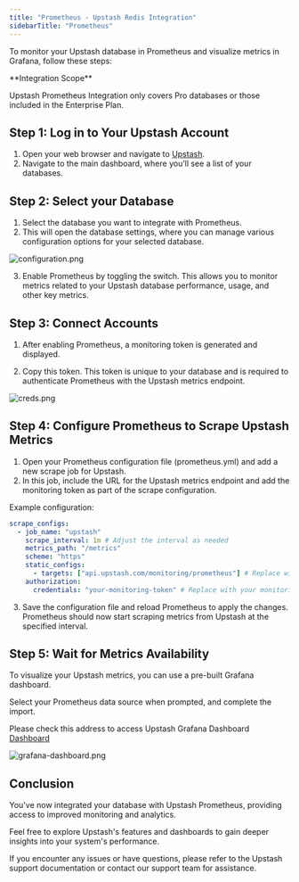 ```yaml
---
title: "Prometheus - Upstash Redis Integration"
sidebarTitle: "Prometheus"
---
```


To monitor your Upstash database in Prometheus and visualize metrics in Grafana, follow these steps:

<Check >
**Integration Scope**

Upstash Prometheus Integration only covers Pro databases or those included in the Enterprise Plan.

</Check>

## **Step 1: Log in to Your Upstash Account**

1. Open your web browser and navigate to [Upstash](https://console.upstash.com/).
2. Navigate to the main dashboard, where you’ll see a list of your databases.

## **Step 2: Select your Database**

1. Select the database you want to integrate with Prometheus.
2. This will open the database settings, where you can manage various configuration options for your selected database.

![configuration.png](/img/prometheus/configuration.png)

3. Enable Prometheus by toggling the switch. This allows you to monitor metrics related to your Upstash database performance, usage, and other key metrics.

## **Step 3: Connect Accounts**

1. After enabling Prometheus, a monitoring token is generated and displayed.

2. Copy this token. This token is unique to your database and is required to authenticate Prometheus with the Upstash metrics endpoint.

![creds.png](/img/prometheus/creds.png)

## **Step 4: Configure Prometheus to Scrape Upstash Metrics**

1. Open your Prometheus configuration file (prometheus.yml) and add a new scrape job for Upstash.
2. In this job, include the URL for the Upstash metrics endpoint and add the monitoring token as part of the scrape configuration.

Example configuration:

```yaml
scrape_configs:
  - job_name: "upstash"
    scrape_interval: 1m # Adjust the interval as needed
    metrics_path: "/metrics"
    scheme: "https"
    static_configs:
      - targets: ["api.upstash.com/monitoring/prometheus"] # Replace with Upstash endpoint
    authorization:
      credentials: "your-monitoring-token" # Replace with your monitoring token
```

3. Save the configuration file and reload Prometheus to apply the changes. Prometheus should now start scraping metrics from Upstash at the specified interval.

## **Step 5: Wait for Metrics Availability**

To visualize your Upstash metrics, you can use a pre-built Grafana dashboard.

Select your Prometheus data source when prompted, and complete the import.

Please check this address to access Upstash Grafana Dashboard <a href="https://grafana.com/grafana/dashboards/22257-upstash-redis-dashboard/"> Dashboard </a>

![grafana-dashboard.png](/img/prometheus/grafana-dashboard.png)

## **Conclusion**

You've now integrated your database with Upstash Prometheus, providing access to improved monitoring and analytics.

Feel free to explore Upstash's features and dashboards to gain deeper insights into your system's performance.

If you encounter any issues or have questions, please refer to the Upstash support documentation or contact our support team for assistance.
